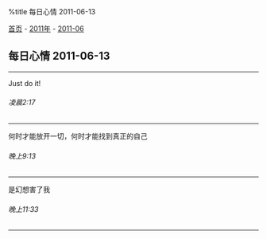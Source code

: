 %title 每日心情 2011-06-13

[[../../../index|首页]] - [[../index|2011年]] - [[index|2011-06]]
==每日心情 2011-06-13==
----
Just do it!
======凌晨2:17======
----
何时才能放开一切，何时才能找到真正的自己
======晚上9:13======
----
是幻想害了我
======晚上11:33======
----
